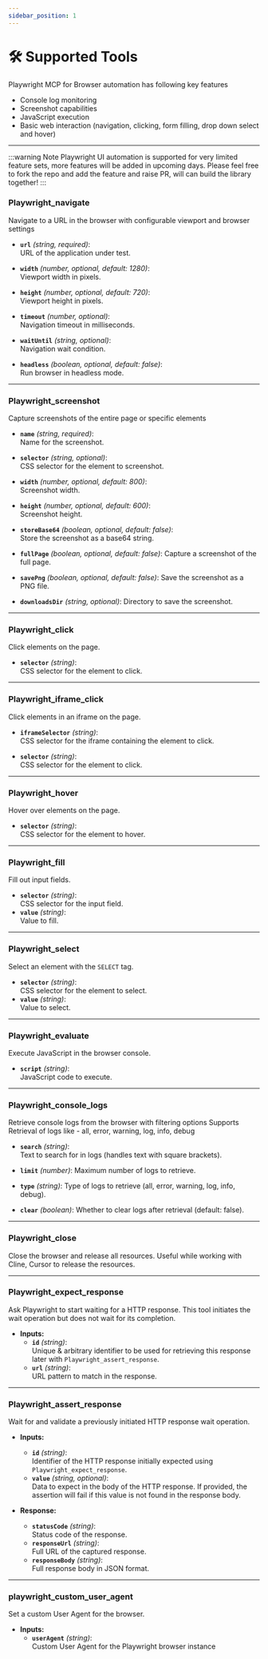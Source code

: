 ```yaml
---
sidebar_position: 1
---
```




# 🛠️ Supported Tools

Playwright MCP for Browser automation has following key features
- Console log monitoring
- Screenshot capabilities
- JavaScript execution
- Basic web interaction (navigation, clicking, form filling, drop down select and hover)


<YouTubeVideoEmbed videoId="8CcgFUE16HM" />

---

:::warning Note
Playwright UI automation is supported for very limited feature sets, more features will be added in upcoming days. Please feel free to fork the repo and add the feature and raise PR, will can build the library together!
:::


### Playwright_navigate

Navigate to a URL in the browser with configurable viewport and browser settings

- **`url`** *(string, required)*:  
  URL of the application under test.

- **`width`** *(number, optional, default: 1280)*:  
  Viewport width in pixels.

- **`height`** *(number, optional, default: 720)*:  
  Viewport height in pixels.

- **`timeout`** *(number, optional)*:  
  Navigation timeout in milliseconds.

- **`waitUntil`** *(string, optional)*:  
  Navigation wait condition.

- **`headless`** *(boolean, optional, default: false)*:  
  Run browser in headless mode.

---

### Playwright_screenshot

Capture screenshots of the entire page or specific elements

- **`name`** *(string, required)*:  
  Name for the screenshot.

- **`selector`** *(string, optional)*:  
  CSS selector for the element to screenshot.

- **`width`** *(number, optional, default: 800)*:  
  Screenshot width.

- **`height`** *(number, optional, default: 600)*:  
  Screenshot height.

- **`storeBase64`** *(boolean, optional, default: false)*:  
  Store the screenshot as a base64 string.

- **`fullPage`** *(boolean, optional, default: false)*:
  Capture a screenshot of the full page.

- **`savePng`** *(boolean, optional, default: false)*:
  Save the screenshot as a PNG file.

- **`downloadsDir`** *(string, optional)*:
  Directory to save the screenshot.
---

### Playwright_click
Click elements on the page.

- **`selector`** *(string)*:  
  CSS selector for the element to click.

---

### Playwright_iframe_click
Click elements in an iframe on the page.

- **`iframeSelector`** *(string)*:  
  CSS selector for the iframe containing the element to click.

- **`selector`** *(string)*:  
  CSS selector for the element to click.

---

### Playwright_hover
Hover over elements on the page.

- **`selector`** *(string)*:  
  CSS selector for the element to hover.

---

### Playwright_fill
Fill out input fields.

- **`selector`** *(string)*:  
  CSS selector for the input field.  
- **`value`** *(string)*:  
  Value to fill.

---

### Playwright_select
Select an element with the `SELECT` tag.

- **`selector`** *(string)*:  
  CSS selector for the element to select.  
- **`value`** *(string)*:  
  Value to select.

---

### Playwright_evaluate
Execute JavaScript in the browser console.

- **`script`** *(string)*:  
  JavaScript code to execute.

---

### Playwright_console_logs
Retrieve console logs from the browser with filtering options
Supports Retrieval of logs like - all, error, warning, log, info, debug

- **`search`** *(string)*:  
  Text to search for in logs (handles text with square brackets).

- **`limit`** *(number)*:
  Maximum number of logs to retrieve.

- **`type`** *(string)*:
  Type of logs to retrieve (all, error, warning, log, info, debug).

- **`clear`** *(boolean)*:
  Whether to clear logs after retrieval (default: false).

---

### Playwright_close
  Close the browser and release all resources.
  Useful while working with Cline, Cursor to release the resources.

---

### Playwright_expect_response
Ask Playwright to start waiting for a HTTP response. This tool initiates the wait operation but does not wait for its completion.

- **Inputs:**
  - **`id`** *(string)*:  
    Unique & arbitrary identifier to be used for retrieving this response later with `Playwright_assert_response`.
  - **`url`** *(string)*:  
    URL pattern to match in the response.

---

### Playwright_assert_response
Wait for and validate a previously initiated HTTP response wait operation.

- **Inputs:**
  - **`id`** *(string)*:  
    Identifier of the HTTP response initially expected using `Playwright_expect_response`.
  - **`value`** *(string, optional)*:  
    Data to expect in the body of the HTTP response. If provided, the assertion will fail if this value is not found in the response body.

- **Response:**
  - **`statusCode`** *(string)*:  
    Status code of the response.
  - **`responseUrl`** *(string)*:  
    Full URL of the captured response.
  - **`responseBody`** *(string)*:  
    Full response body in JSON format.

---

### playwright_custom_user_agent
Set a custom User Agent for the browser.

- **Inputs:**
  - **`userAgent`** *(string)*:  
    Custom User Agent for the Playwright browser instance
